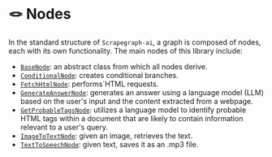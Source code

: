 
# 🪢 Nodes

In the standard structure of `Scrapegraph-ai`, a graph is composed of nodes,
each with its own functionality. The main nodes of this library include:

- [`BaseNode`](/docs/Nodes/base_node): an abstract class from which all nodes derive.
- [`ConditionalNode`](/docs/Nodes/conditional_node): creates conditional branches.
- [`FetchHtmlNode`](/docs/Nodes/fetch_node): performs`HTML requests.
- [`GenerateAnswerNode`](/docs/Nodes/generate_answer_node): generates an answer using a language model (LLM) based on
the user's input and the content extracted from a webpage.
- [`GetProbableTagsNode`](/docs/Nodes/get_probable_tags_node): utilizes a language model to identify probable HTML tags
within a document that are likely to contain information relevant to a user's
query.
- [`ImageToTextNode`](/docs/Nodes/image_to_text_node): given an image, retrieves the text.
- [`TextToSpeechNode`](/docs/Nodes/text_to_speech_node): given text, saves it as an .mp3 file.

<DocCardList />
